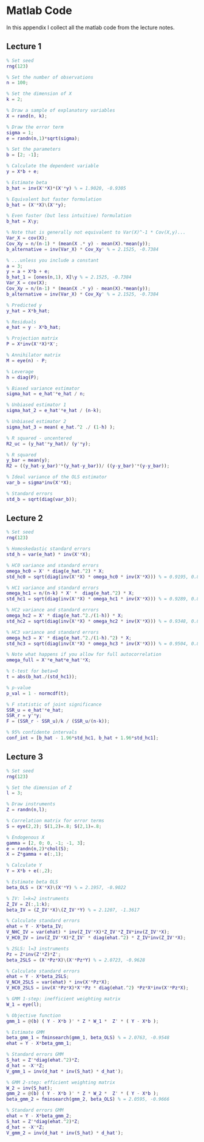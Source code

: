 # Matlab Code {#matlabcode}

In this appendix I collect all the matlab code from the lecture notes.

## Lecture 1

```matlab
% Set seed
rng(123)

% Set the number of observations
n = 100;

% Set the dimension of X
k = 2;

% Draw a sample of explanatory variables
X = rand(n, k);

% Draw the error term
sigma = 1;
e = randn(n,1)*sqrt(sigma);

% Set the parameters
b = [2; -1];

% Calculate the dependent variable
y = X*b + e;

% Estimate beta
b_hat = inv(X'*X)*(X'*y) % = 1.9020, -0.9305

% Equivalent but faster formulation
b_hat = (X'*X)\(X'*y);

% Even faster (but less intuitive) formulation
b_hat = X\y;

% Note that is generally not equivalent to Var(X)^-1 * Cov(X,y)...
Var_X = cov(X);
Cov_Xy = n/(n-1) * (mean(X .* y) - mean(X).*mean(y));
b_alternative = inv(Var_X) * Cov_Xy' % = 2.1525, -0.7384

% ...unless you include a constant
a = 3;
y = a + X*b + e;
b_hat_1 = [ones(n,1), X]\y % = 2.1525, -0.7384
Var_X = cov(X);
Cov_Xy = n/(n-1) * (mean(X .* y) - mean(X).*mean(y));
b_alternative = inv(Var_X) * Cov_Xy' % = 2.1525, -0.7384

% Predicted y
y_hat = X*b_hat;

% Residuals
e_hat = y - X*b_hat;

% Projection matrix
P = X*inv(X'*X)*X';

% Annihilator matrix
M = eye(n) - P;

% Leverage
h = diag(P);

% Biased variance estimator 
sigma_hat = e_hat'*e_hat / n;

% Unbiased estimator 1
sigma_hat_2 = e_hat'*e_hat / (n-k);

% Unbiased estimator 2
sigma_hat_3 = mean( e_hat.^2 ./ (1-h) );

% R squared - uncentered
R2_uc = (y_hat'*y_hat)/ (y'*y);

% R squared
y_bar = mean(y);
R2 = ((y_hat-y_bar)'*(y_hat-y_bar))/ ((y-y_bar)'*(y-y_bar));

% Ideal variance of the OLS estimator
var_b = sigma*inv(X'*X);

% Standard errors
std_b = sqrt(diag(var_b));
```



## Lecture 2

```matlab
% Set seed
rng(123)

% Homoskedastic standard errors
std_h = var(e_hat) * inv(X'*X);

% HC0 variance and standard errors
omega_hc0 = X' * diag(e_hat.^2) * X;
std_hc0 = sqrt(diag(inv(X'*X) * omega_hc0 * inv(X'*X))) % = 0.9195, 0.8631

% HC1 variance and standard errors
omega_hc1 = n/(n-k) * X' *  diag(e_hat.^2) * X;
std_hc1 = sqrt(diag(inv(X'*X) * omega_hc1 * inv(X'*X))) % = 0.9289, 0.8719

% HC2 variance and standard errors
omega_hc2 = X' * diag(e_hat.^2./(1-h)) * X;
std_hc2 = sqrt(diag(inv(X'*X) * omega_hc2 * inv(X'*X))) % = 0.9348, 0.8768

% HC3 variance and standard errors
omega_hc3 = X' * diag(e_hat.^2./(1-h).^2) * X;
std_hc3 = sqrt(diag(inv(X'*X) * omega_hc3 * inv(X'*X))) % = 0.9504, 0.8907

% Note what happens if you allow for full autocorrelation
omega_full = X'*e_hat*e_hat'*X;

% t-test for beta=0
t = abs(b_hat./(std_hc1));

% p-value
p_val = 1 - normcdf(t);

% F statistic of joint significance
SSR_u = e_hat'*e_hat;
SSR_r = y'*y;
F = (SSR_r - SSR_u)/k / (SSR_u/(n-k));

% 95% confidente intervals
conf_int = [b_hat - 1.96*std_hc1, b_hat + 1.96*std_hc1];
```

## Lecture 3
```matlab
% Set seed
rng(123)

% Set the dimension of Z
l = 3;

% Draw instruments
Z = randn(n,l);

% Correlation matrix for error terms
S = eye(2,2); S(1,2)=.8; S(2,1)=.8; 

% Endogenous X
gamma = [2, 0; 0, -1; -1, 3];
e = randn(n,2)*chol(S);
X = Z*gamma + e(:,1);

% Calculate Y
Y = X*b + e(:,2);

% Estimate beta OLS
beta_OLS = (X'*X)\(X'*Y) % = 2.1957, -0.9022

% IV: l=k=2 instruments
Z_IV = Z(:,1:k);
beta_IV = (Z_IV'*X)\(Z_IV'*Y) % = 2.1207, -1.3617

% Calculate standard errors
ehat = Y - X*beta_IV;
V_NHC_IV = var(ehat) * inv(Z_IV'*X)*Z_IV'*Z_IV*inv(Z_IV'*X);
V_HC0_IV = inv(Z_IV'*X)*Z_IV' * diag(ehat.^2) * Z_IV*inv(Z_IV'*X);

% 2SLS: l=3 instruments
Pz = Z*inv(Z'*Z)*Z';
beta_2SLS = (X'*Pz*X)\(X'*Pz*Y) % = 2.0723, -0.9628

% Calculate standard errors
ehat = Y - X*beta_2SLS;
V_NCH_2SLS = var(ehat) * inv(X'*Pz*X);
V_HC0_2SLS = inv(X'*Pz*X)*X'*Pz * diag(ehat.^2) *Pz*X*inv(X'*Pz*X);

% GMM 1-step: inefficient weighting matrix
W_1 = eye(l);

% Objective function
gmm_1 = @(b) ( Y - X*b )' * Z * W_1 *  Z' * ( Y - X*b );

% Estimate GMM
beta_gmm_1 = fminsearch(gmm_1, beta_OLS) % = 2.0763, -0.9548
ehat = Y - X*beta_gmm_1;

% Standard errors GMM
S_hat = Z'*diag(ehat.^2)*Z;
d_hat = -X'*Z;
V_gmm_1 = inv(d_hat * inv(S_hat) * d_hat');

% GMM 2-step: efficient weighting matrix
W_2 = inv(S_hat);
gmm_2 = @(b) ( Y - X*b )' * Z * W_2 *  Z' * ( Y - X*b );
beta_gmm_2 = fminsearch(gmm_2, beta_OLS) % = 2.0595, -0.9666

% Standard errors GMM
ehat = Y - X*beta_gmm_2;
S_hat = Z'*diag(ehat.^2)*Z;
d_hat = -X'*Z;
V_gmm_2 = inv(d_hat * inv(S_hat) * d_hat');
```

